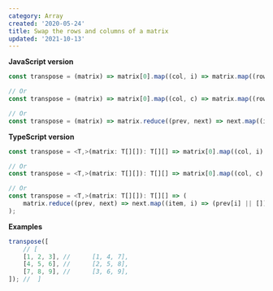 ```yaml
---
category: Array
created: '2020-05-24'
title: Swap the rows and columns of a matrix
updated: '2021-10-13'
---
```


**JavaScript version**

```js
const transpose = (matrix) => matrix[0].map((col, i) => matrix.map((row) => row[i]));

// Or
const transpose = (matrix) => matrix[0].map((col, c) => matrix.map((row, r) => matrix[r][c]));

// Or
const transpose = (matrix) => matrix.reduce((prev, next) => next.map((item, i) => (prev[i] || []).concat(next[i])), []);
```

**TypeScript version**

```js
const transpose = <T,>(matrix: T[][]): T[][] => matrix[0].map((col, i) => matrix.map((row) => row[i]));

// Or
const transpose = <T,>(matrix: T[][]): T[][] => matrix[0].map((col, c) => matrix.map((row, r) => matrix[r][c]));

// Or
const transpose = <T,>(matrix: T[][]): T[][] => (
    matrix.reduce((prev, next) => next.map((item, i) => (prev[i] || []).concat(next[i])), [] as T[][])
);
```

**Examples**

```js
transpose([
    // [
    [1, 2, 3], //      [1, 4, 7],
    [4, 5, 6], //      [2, 5, 8],
    [7, 8, 9], //      [3, 6, 9],
]); //  ]
```
